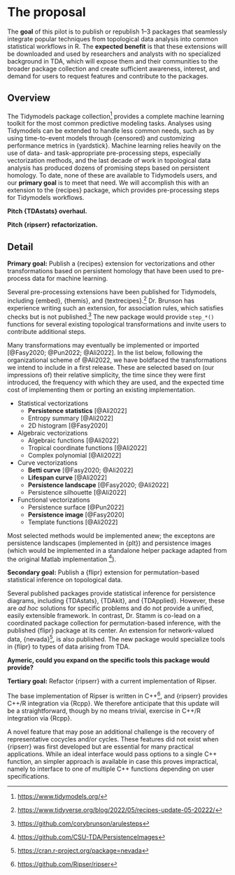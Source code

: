 # The proposal
<!--
This is where the proposal should be outlined. 
-->

The **goal** of this pilot is to publish or republish 1--3 packages that seamlessly integrate popular techniques from topological data analysis into common statistical workflows in R.
The **expected benefit** is that these extensions will be downloaded and used by researchers and analysts with no specialized background in TDA, which will expose them and their communities to the broader package collection and create sufficient awareness, interest, and demand for users to request features and contribute to the packages.

## Overview
<!--
At a high-level address what your proposal is and how it will address the problem identified. Highlight any benefits to the R Community that follow from solving the problem. This should be your most compelling section.
-->

The Tidymodels package collection[^tidymodels] provides a complete machine learning toolkit for the most common predictive modeling tasks.
Analyses using Tidymodels can be extended to handle less common needs, such as by using time-to-event models through {censored} and customizing performance metrics in {yardstick}.
Machine learning relies heavily on the use of data- and task-appropriate pre-processing steps, especially vectorization methods, and the last decade of work in topological data analysis has produced dozens of promising steps based on persistent homology.
To date, none of these are available to Tidymodels users, and our **primary goal** is to meet that need.
We will accomplish this with an extension to the {recipes} package, which provides pre-processing steps for Tidymodels workflows.

[^tidymodels]: <https://www.tidymodels.org/>

**Pitch {TDAstats} overhaul.**

**Pitch {ripserr} refactorization.**

## Detail
<!--
Go into more detail about the specifics of the project and it delivers against the problem.

Depending on project type the detail section should include:

 - [ ] Minimum Viable Product
 - [ ] Architecture
 - [ ] Assumptions
-->

**Primary goal:**
Publish a {recipes} extension for vectorizations and other transformations based on persistent homology that have been used to pre-process data for machine learning.

Several pre-processing extensions have been published for Tidymodels, including {embed}, {themis}, and {textrecipes}.[^recipes-extensions]
Dr. Brunson has experience writing such an extension, for association rules, which satisfies checks but is not published.[^arulesteps]
The new package would provide `step_*()` functions for several existing topological transformations and invite users to contribute additional steps.

[^arulesteps]: <https://github.com/corybrunson/arulesteps>
[^recipes-extensions]: <https://www.tidyverse.org/blog/2022/05/recipes-update-05-20222/>

Many transformations may eventually be implemented or imported [@Fasy2020; @Pun2022; @Ali2022].
In the list below, following the organizational scheme of @Ali2022, we have boldfaced the transformations we intend to include in a first release. These are selected based on (our impressions of) their relative simplicity, the time since they were first introduced, the frequency with which they are used, and the expected time cost of implementing them or porting an existing implementation.

* Statistical vectorizations
  * **Persistence statistics** [@Ali2022]
  * Entropy summary [@Ali2022]
  * 2D histogram [@Fasy2020]
* Algebraic vectorizations
  * Algebraic functions [@Ali2022]
  * Tropical coordinate functions [@Ali2022]
  * Complex polynomial [@Ali2022]
* Curve vectorizations
  * **Betti curve** [@Fasy2020; @Ali2022]
  * **Lifespan curve** [@Ali2022]
  * **Persistence landscape** [@Fasy2020; @Ali2022]
  * Persistence silhouette [@Ali2022]
* Functional vectorizations
  * Persistence surface [@Pun2022]
  * **Persistence image** [@Fasy2020]
  * Template functions [@Ali2022]

Most selected methods would be implemented anew; the exceptons are persistence landscapes (implemented in {plt}) and persistence images (which would be implemented in a standalone helper package adapted from the original Matlab implementation [^persistence-images]).

[^persistence-images]: <https://github.com/CSU-TDA/PersistenceImages>

**Secondary goal:**
Publish a {flipr} extension for permutation-based statistical inference on topological data.

Several published packages provide statistical inference for persistence diagrams, including {TDAstats}, {TDAkit}, and {TDApplied}.
However, these are _ad hoc_ solutions for specific problems and do not provide a unified, easily extensible framework.
In contrast, Dr. Stamm is co-lead on a coordinated package collection for permutation-based inference, with the published {flipr} package at its center.
An extension for network-valued data, {nevada}[^nevada], is also published.
The new package would specialize tools in {flipr} to types of data arising from TDA.

[^nevada]: <https://cran.r-project.org/package=nevada>

**Aymeric, could you expand on the specific tools this package would provide?**

<!--
Redesign {TDAstats} to specialize in hypothesis tests and better integrate into tidy workflows.

1. Remove Ripser source code and {ggplot2} plotting routines in favor of dependency on {ripserr} and {ggtda}.
2. Identify additional hypothesis tests and null models that should be included [@Robinson2017; @VejdemoJohansson2022].
3. Use standard classes and methods (e.g. class 'htest', method `print()`) to make output follow common R conventions; include {generics} methods like `tidy()`.

The following hypothesis tests are already implemented:

* permutation test for difference in means [@Robinson2017]

The following hypothesis tests may be implemented (listed in order of likely inclusion and feasibility):

* bootstrap sample hypothesis tests [@Blumberg2014]
* Z-test and permutation test for persistence landscapes [@Bubenik2015], currently implemented in {plt}
* exact topological inference [@Chung2017]
* tests for grouped point clouds [@Abdallah2023]
-->

**Tertiary goal:** Refactor {ripserr} with a current implementation of Ripser.

The base implementation of Ripser is written in C++[^ripser], and {ripserr} provides C++/R integration via {Rcpp}.
We therefore anticipate that this update will be a straightforward, though by no means trivial, exercise in C++/R integration via {Rcpp}.

A novel feature that may pose an additional challenge is the recovery of representative cocycles and/or cycles. These features did not exist when {ripserr} was first developed but are essential for many practical applications.
While an ideal interface would pass options to a single C++ function, an simpler approach is available in case this proves impractical, namely to interface to one of multiple C++ functions depending on user specifications.

[^ripser]: <https://github.com/Ripser/ripser>
